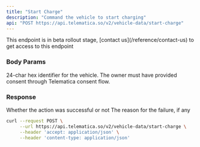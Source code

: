 ```yaml
---
title: "Start Charge"
description: "Command the vehicle to start charging"
api: "POST https://api.telematica.so/v2/vehicle-data/start-charge"
---
```


<Warning>
  This endpoint is in beta rollout stage, [contact us](/reference/contact-us) to
  get access to this endpoint
</Warning>

### Body Params

<ParamField body="vehicleId" type="string" required>
  24-char hex identifier for the vehicle. The owner must have provided consent
  through Telematica consent flow.
</ParamField>

### Response

<ParamField body="result" type="boolean" required>
  Whether the action was successful or not
</ParamField>

<ParamField body="reason" type="string" required>
  The reason for the failure, if any
</ParamField>

<RequestExample>

```bash Request
curl --request POST \
     --url https://api.telematica.so/v2/vehicle-data/start-charge \
     --header 'accept: application/json' \
     --header 'content-type: application/json'
```

</RequestExample>
